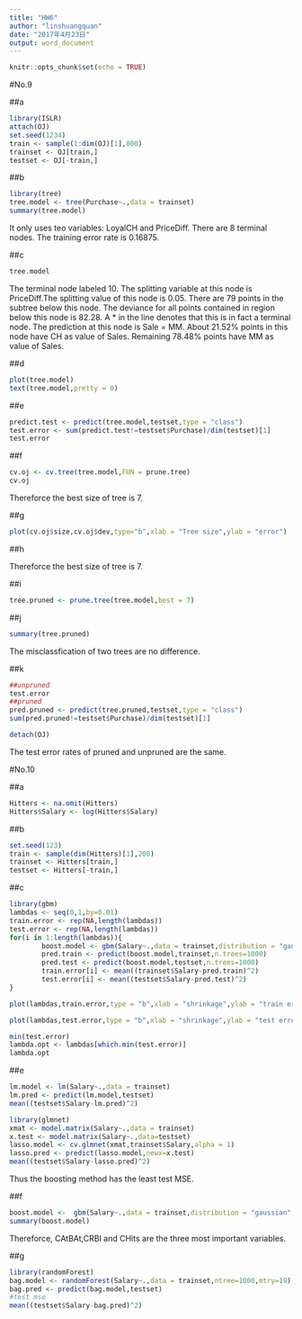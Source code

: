 ---
title: "HW6"
author: "linshuangquan"
date: "2017年4月23日"
output: word_document
---

```{r setup, include=FALSE}
knitr::opts_chunk$set(echo = TRUE)
```

#No.9

##a
```{r}
library(ISLR)
attach(OJ)
set.seed(1234)
train <- sample(1:dim(OJ)[1],800)
trainset <- OJ[train,]
testset <- OJ[-train,]
```

##b
```{r}
library(tree)
tree.model <- tree(Purchase~.,data = trainset)
summary(tree.model)
```
It only uses teo variables: LoyalCH and PriceDiff. There are 8 terminal nodes. The training error rate is 0.16875.

##c
```{r}
tree.model
```

The terminal node labeled 10. The splitting variable at this node is PriceDiff.The splitting value of this node is 0.05. There are 79 points in the subtree below this node. The deviance for all points contained in region below this node is 82.28. A * in the line denotes that this is in fact a terminal node. The prediction at this node is Sale = MM. About 21.52% points in this node have CH as value of Sales. Remaining 78.48% points have MM as value of Sales.

##d
```{r}
plot(tree.model)
text(tree.model,pretty = 0)
```

##e
```{r}
predict.test <- predict(tree.model,testset,type = "class")
test.error <- sum(predict.test!=testset$Purchase)/dim(testset)[1]
test.error
```

##f
```{r}
cv.oj <- cv.tree(tree.model,FUN = prune.tree)
cv.oj
```
Thereforce the best size of tree is 7.

##g
```{r}
plot(cv.oj$size,cv.oj$dev,type="b",xlab = "Tree size",ylab = "error")
```

##h

Thereforce the best size of tree is 7.

##i
```{r}
tree.pruned <- prune.tree(tree.model,best = 7)
```

##j
```{r}
summary(tree.pruned)
```
The misclassfication of two trees are no difference.

##k
```{r}
##unpruned
test.error
##pruned
pred.pruned <- predict(tree.pruned,testset,type = "class")
sum(pred.pruned!=testset$Purchase)/dim(testset)[1]

detach(OJ)
```
The test error rates of pruned and unpruned are the same.


#No.10

##a
```{r}
Hitters <- na.omit(Hitters)
Hitters$Salary <- log(Hitters$Salary)
```

##b
```{r}
set.seed(123)
train <- sample(dim(Hitters)[1],200)
trainset <- Hitters[train,]
testset <- Hitters[-train,]
```

##c
```{r}
library(gbm)
lambdas <- seq(0,1,by=0.01)
train.error <- rep(NA,length(lambdas))
test.error <- rep(NA,length(lambdas))
for(i in 1:length(lambdas)){
        boost.model <- gbm(Salary~.,data = trainset,distribution = "gaussian",n.trees = 1000,shrinkage = lambdas[i])
        pred.train <- predict(boost.model,trainset,n.trees=1000)
        pred.test <- predict(boost.model,testset,n.trees=1000)
        train.error[i] <- mean((trainset$Salary-pred.train)^2)
        test.error[i] <- mean((testset$Salary-pred.test)^2)
}

plot(lambdas,train.error,type = "b",xlab = "shrinkage",ylab = "train error")

plot(lambdas,test.error,type = "b",xlab = "shrinkage",ylab = "test error")

min(test.error)
lambda.opt <- lambdas[which.min(test.error)]
lambda.opt
```

##e
```{r}
lm.model <- lm(Salary~.,data = trainset)
lm.pred <- predict(lm.model,testset)
mean((testset$Salary-lm.pred)^2)

library(glmnet)
xmat <- model.matrix(Salary~.,data = trainset)
x.test <- model.matrix(Salary~.,data=testset)
lasso.model <- cv.glmnet(xmat,trainset$Salary,alpha = 1)
lasso.pred <- predict(lasso.model,newx=x.test)
mean((testset$Salary-lasso.pred)^2)
```
Thus the boosting method has the least test MSE.

##f
```{r}
boost.model <-  gbm(Salary~.,data = trainset,distribution = "gaussian",n.trees = 1000,shrinkage = lambda.opt)
summary(boost.model)
```
Thereforce, CAtBAt,CRBI and CHits are the three most important variables.


##g
```{r}
library(randomForest)
bag.model <- randomForest(Salary~.,data = trainset,ntree=1000,mtry=19)
bag.pred <- predict(bag.model,testset)
#test mse
mean((testset$Salary-bag.pred)^2)
```
